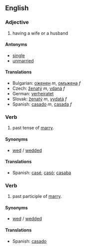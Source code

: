 ==English==

===Adjective===

# having a wife or a husband

====Antonyms====
*[[single]]
*[[unmarried]]

====Translations====

*Bulgarian: [[оженен]] ''m'', [[омъжена]] ''f''
*Czech: [[ženatý]] ''m'', [[vdaná]] ''f''
*German: [[verheiratet]]
*Slovak: [[ženatý]] ''m'', [[vydatá]] ''f''
*Spanish: [[casado]] ''m'', [[casada]] ''f''

===Verb===

# past tense of [[marry]].

====Synonyms====
*[[wed]] / [[wedded]]

====Translations====
*Spanish: [[casé]], [[casó]]; [[casaba]]

===Verb===

# past participle of [[marry]].

====Synonyms====
*[[wed]] / [[wedded]]

====Translations====
*Spanish: [[casado]]